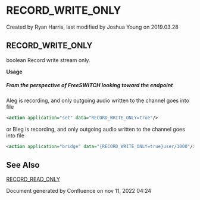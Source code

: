 
# RECORD_WRITE_ONLY 

 Created by  Ryan Harris, last modified by  Joshua Young on 2019.03.28

## RECORD_WRITE_ONLY

boolean Record write stream only.

**Usage** 

##### From the perspective of FreeSWITCH looking toward the endpoint

Aleg is recording, and only outgoing audio written to the channel goes into file

```xml
<action application="set" data="RECORD_WRITE_ONLY=true"/>
```

or Bleg is recording, and only outgoing audio written to the channel goes into file

```xml
<action application="bridge" data="{RECORD_WRITE_ONLY=true}user/1000"/>
```

## See Also

[RECORD\_READ\_ONLY](./RECORD_READ_ONLY_16353891.mdx#--)

Document generated by Confluence on nov 11, 2022 04:24
